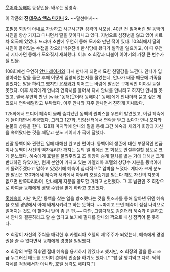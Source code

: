 [[웃어라 동해야]] 등장인물. 배우는 정영숙. 

이 작품의 '''진 [[데우스 엑스 마키나]] 2.''' ~~말선여사~~ 

[[조필용]] 회장의 아내로 자상하고 사근사근한 성격의 사모님. 40년 전 잃어버린 딸 동백의 사진을 항상 가지고 다니면서 딸을 찾아다니고 있다. 지병으로 심장병을 앓고 있어 치료차 외국에 있었다. 드라마 초반에 우연히 동해 모자와 만난 적이 있다. 103회에서 딸의 사진이 들어있는 수첩을 찾으러 백유진네 한식당에 왔다가 발작을 일으키고, 이 때 우연히 지나가던 동해가 도와줘서 재회했다. 이후 조 회장과 더불어 이야기의 가장 큰 변수가 될 인물.

108회에선 우연히 [[안나 레이커]]와 다시 만나게 되면서 묘한 친밀감을 느낀다. 안나가 입양아라는 말을 들은 후에 어떻게 입양되었는지를 물었는데, 안나가 태풍 때문에 가족을 잃었다는 말을 하려고 했지만 [[윤새와]]가 끼어드는 바람에 말선은 구체적인 이야길 듣질 못했다. 이후 새와에게 안나의 연락처를 물어서 다시 안나를 만나려고 하지만 만나질 못했고, 결국 우연히 만난 [wiki:"동해(웃어라 동해야)" 동해]에게 안나더러 묻고 싶은 게 있으니 연락해달라고 부탁했다. 이후 안나와 자주 만나면서 친하게 지내왔다.

125화에서 드디어 혜숙이 몰래 숨겨놨던 동백의 원피스를 우연히 발견했고, 이걸 혜숙에게 들이대면서 추궁했다. 그리고 127화, 입양센터에서 연락을 받고 갔다가 안나 모자와 눈물의 상봉을 한다. 128화 마지막에 안나의 말을 통해 그간 혜숙과 새와가 회장과 자신을 속여왔다는 것을 깨닫고 분노 게이지가 극에 달했다.

친딸 동백이와 관련된 일에 대해선 완고한 편이다. 동백이의 생존에 대한 부정적인 언급이나 동백이 사진의 액자유리가 깨지는 등의 일 앞에선 조 회장도 안절부절할 정도로 크게 분노했다. 혜숙에게 호텔을 물려주려고 조 회장이 승계 절차를 밟는 거에 대해선 크게 반대하진 않았지만, 현재 본인이 가지고 있는 카멜리아 호텔의 상당수 지분을 동백이에게 물려주겠다고 말하고 있었기에 혜숙이 심리적으로 압박을 느꼈다. 게다가 크게 분노한 말선은 130화에서 혜숙과 새와에서 아무리 호텔승계를 받는다 해도 자신의 지분이 없으면 반쪽짜리라며, 안나에게 지분을 양도할 거라고 선언했다. 그 후 남편인 조 회장으로 하여금 동해에게 경영 수업을 받게 하라고 조언했다. 

[[홍혜숙]]이 지난 1년간 동백을 찾는 일을 방조했다는 것을 뒷조사를 통해 알아낸 뒤엔 혜숙을 호텔 경영에서 아예 배제시키려고 하는 듯하다. ~~따지고 보면 혜숙이 점점 나락으로 떨어지는 것도 이 할머니 탓이 좀 큰 편.~~ 다만, 그렇다해도 [[김준]]더러 혜숙과 이혼하고서 안나와 결혼하라고 할 순 없다고 보기에 필재를 안나의 짝으로 내심 점찍어 둔 듯하다. 

조 회장이 자신의 주식을 매각한 후 카멜리아 호텔의 제1주주가 되었는데, 혜숙에게 경영권을 줄 수 없다면서 동해에게 경영을 일임했다.

조 회장의 부활 직후엔 절대 혜숙을 용서하지 않겠다고 했지만, 조 회장의 말을 듣고 조금 누그러진 태도를 보이며 츤데레 인증을 하기도 했다. [* "밥 잘 챙겨먹고 다녀. 딱히 자네를 걱정해서가 아니라, 호텔 생각도 해야지."]
